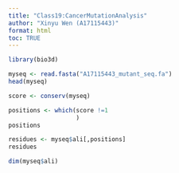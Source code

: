 ```yaml
---
title: "Class19:CancerMutationAnalysis"
author: "Xinyu Wen (A17115443)"
format: html
toc: TRUE
---
```


```r
library(bio3d)
```

```r
myseq <- read.fasta("A17115443_mutant_seq.fa")
head(myseq)
```

```r
score <- conserv(myseq)
```

```r
positions <- which(score !=1
                   )
positions
```

```r
residues <- myseq$ali[,positions]
residues
```

```r
dim(myseq$ali)
```






